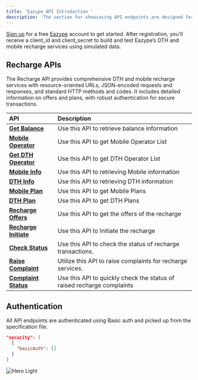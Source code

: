 ```yaml
---
title: 'Eazype API Introduction '
description: 'The section for showcasing API endpoints are designed for developers'
---
```



<Note>

 [Sign up](https://auth.enginify.in/signup) for a free [Eazype](https://eazype.com) account to get started. After registration, you'll receive a client_id and client_secret to build and test Eazype’s DTH and mobile recharge services using simulated data.

</Note>


## Recharge APIs 


The Recharge API provides comprehensive DTH and mobile recharge services with resource-oriented URLs, JSON-encoded requests and responses, and standard HTTP methods and codes. It includes detailed information on offers and plans, with robust authentication for secure transactions.


| API                                                                                                 | Description                                                            |
| :---------------------------------------------------------------------------------------------------| :--------------------------------------------------------------------- |
| <a href="/api-reference/eazype-api/endpoints/balance">**Get Balance**</a>                               | Use this API to retrieve balance information                           |
| <a href="/api-reference/eazype-api/endpoints/operator-mobile">**Mobile Operator**</a>               | Use this API to get Mobile Operator List                               |
| <a href="/api-reference/eazype-api/endpoints/operator-dth">**Get DTH Operator**</a>                 | Use this API to get DTH Operator List                                  |
| <a href="/api-reference/eazype-api/endpoints/mobile-info">**Mobile Info**</a>                       | Use this API to retrieving Mobile information                          |
| <a href="/api-reference/eazype-api/endpoints/dth-info">**DTH Info**</a>                             | Use this API to retrieving DTH information                             |
| <a href="/api-reference/eazype-api/endpoints/mobile-plan">**Mobile Plan**</a>                       | Use this API to get Mobile Plans                                       |
| <a href="/api-reference/eazype-api/endpoints/dth-plan">**DTH Plan**</a>                             | Use this API to get DTH Plans                                          |
| <a href="/api-reference/eazype-api/endpoints/offers">**Recharge Offers**</a>                        | Use this API to get the offers of the recharge                         |
| <a href="/api-reference/eazype-api/endpoints/recharge-init">**Recharge Initiate**</a>               | Use this API to Initiate the recharge                                  |
| <a href="/api-reference/eazype-api/endpoints/check-status">**Check Status**</a>                     | Use this API to check the status of recharge transactions.             |
| <a href="/api-reference/eazype-api/endpoints/complaint">**Raise Complaint**</a>                     |  Utilize this API to raise complaints for recharge services.           |
| <a href="/api-reference/eazype-api/endpoints/complaint-status">**Complaint Status**</a>             | Use this API to quickly check the status of raised recharge complaints |


## Authentication 

All API endpoints are authenticated using Basic auth and picked up from the specification file.

```json
"security": [
  {
    "basicAuth": []
  }
]
```

<img
  src="/images/auth.png"
  alt="Hero Light"
/>